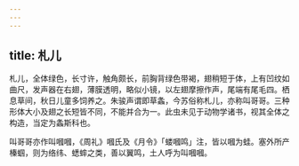 ```yaml
---
---
---
```

title: 札儿
---



札儿，全体绿色，长寸许，触角颇长，前胸背绿色带褐，翅稍短于体，上有凹纹如曲尺，发声器在右翅，薄膜透明，略似小镜，以左翅摩擦作声，尾端有尾毛四。栖息草间，秋日儿童多饲养之。朱骏声谓即草螽，今苏俗称札儿，亦称叫哥哥。三种形体大小及翅之长短皆不同，不能并合为一。此虫未见于动物学诸书，视其全体之构造，当定为螽斯科也。

叫哥哥亦作叫嘓嘓，《周礼》嘓氏及《月令》「蝼嘓鸣」注，皆以嘓为蛙。塞外所产榛蝈，则为络纬、蟋蟀之类，善以翼鸣，土人呼为叫嘓嘓。